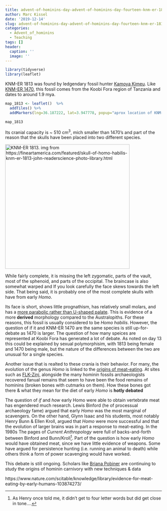 ```yaml
---
title: advent-of-hominins-day-advent-of-hominins-day-fourteen-knm-er-1813
author: Marc Kissel
date: '2019-12-14'
slug: advent-of-hominins-day-advent-of-hominins-day-fourteen-knm-er-1813
categories:
  - Advent_of_hominins
  - Teaching
tags: []
header:
  caption: ''
  image: ''
---
```


```r
library(tidyverse)
library(leaflet)
```
KNM-ER 1813 was found by ledgendary fossil hunter [Kamoya Kimeu]( https://leakeyfoundation.org/fossil-finders-kamoya-kimeu/). Like [KNM-ER 1470](https://marckissel.netlify.com/post/advent-of-hominins-day-thirteen-knm-er-1470/), this fossil comes from the Koobi Fora region of Tanzania and dates to around 1.9 mya. 

```r

map_1813 <- leaflet()  %>% 
  addTiles() %>%  
  addMarkers(lng=36.187222, lat=3.947778, popup="aprox location of KNM-ER 1813") %>% setView(lng=36, lat=3.9, zoom = 2)

map_1813
```

Its cranial capacity is ~ 510 cm^3^, mich smaller than 1470’s and part of the reason that the skulls have been placed into two different species.


<img src="/img/Knm_er_1813_fineartamerica.JPG" title ="KNM-ER 1813. img from https://fineartamerica.com/featured/skull-of-homo-habilis-knm-er-1813-john-readerscience-photo-library.html" width = "400" height = "400" >


While fairly complete, it is missing the left zygomatic, parts of the vault, most  of the sphenoid, and parts of the occipital. The braincase is also somewhat warped and If you look carefully the face skews towards the left side. That being said, it is probably one of the most complete skulls with have from early *Homo*.

Its face is short, shows little prognathism, has relatively small molars,  and has a [more parabolic rather than U-shaped palate](https://www.ncbi.nlm.nih.gov/pubmed/28526290). This is evidence of a more **derived** morphology compared to the Australopiths.  For these reasons, this fossil is usually considered to be *Homo habilis*. However, the question of if it and KNM-ER 1470 are the same species is still up-for-debate as 1470 is larger. The question of how many speices are represented at Koobi Fora has generated a lot of debate. As noted on day 13 this could be explained by sexual polymorphisim, with 1813 being female and 1470 being male, but the nature of the differences between the two are unusual for a single species. 

 Another issue that is realted to these crania is their behavior. For many, the evolution of the genus *Homo* is linked to the [origins of meat-eating](https://www.nature.com/scitable/knowledge/library/evidence-for-meat-eating-by-early-humans-103874273/). At sites such as [FLK-Zinj](https://marckissel.netlify.com/post/advent-of-hominins-day-twelve-oh-5/), alongside the many hominin fossils archaeologists recovered fanual remains that seem to have been the food remains of hominins (broken bones with cutmarks on them). How these bones got there & what they mean for the diet of early *Homo* is **hotly debated**

The question of *if* and *how* early Homo were able to obtain vertebrate meat has engendered much research. Lewis Binford (he of processual archaeology fame) argued that early *Homo* was the most marginal of scavengers. On the other hand, Glynn Isaac and his students, most notably Henry Bunn & Ellen Kroll, argued that *Homo*  were more successful and that the evolution of larger brains was in part a response to meat-eating. In the 1980s The pages of *Current Anthropology* were full of backs-and-forth between Binford and Bunn/Kroll^[As Henry once told me, it didn't get to four letter words but did get close in tone....]. Part of the question is how early *Homo* would have obtained  meat, since we have little evidence of weapons. Some have argued for persistence hunting (i.e. running an animal to death) while others think a form of power scavenging would have worked. 


This debate is still ongoing. Scholars like [Briana Pobiner](https://www.americanscientist.org/article/meat-eating-among-the-earliest-humans) are  continuing  to study the origins of hominin carnivory with new techniques & data


https://www.nature.com/scitable/knowledge/library/evidence-for-meat-eating-by-early-humans-103874273/